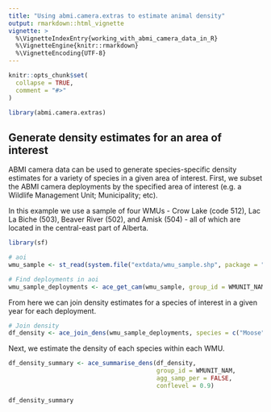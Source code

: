 ```yaml
---
title: "Using abmi.camera.extras to estimate animal density"
output: rmarkdown::html_vignette
vignette: >
  %\VignetteIndexEntry{working_with_abmi_camera_data_in_R}
  %\VignetteEngine{knitr::rmarkdown}
  %\VignetteEncoding{UTF-8}
---
```


```r
knitr::opts_chunk$set(
  collapse = TRUE,
  comment = "#>"
)
```

```r

library(abmi.camera.extras)

```

## Generate density estimates for an area of interest

ABMI camera data can be used to generate species-specific density estimates for a variety of species in a given area of interest. First, we subset the ABMI camera deployments by the specified area of interest (e.g. a Wildlife Management Unit; Municipality; etc).

In this example we use a sample of four WMUs - Crow Lake (code 512), Lac La Biche (503), Beaver River (502), and Amisk (504) - all of which are located in the central-east part of Alberta.   

```r

library(sf)

# aoi
wmu_sample <- st_read(system.file("extdata/wmu_sample.shp", package = "abmi.camera.extras"))

# Find deployments in aoi
wmu_sample_deployments <- ace_get_cam(wmu_sample, group_id = WMUNIT_NAM)

```

From here we can join density estimates for a species of interest in a given year for each deployment.

```r

# Join density
df_density <- ace_join_dens(wmu_sample_deployments, species = c("Moose", "White-tailed Deer"), nest = FALSE)

```

Next, we estimate the density of each species within each WMU.

```r

df_density_summary <- ace_summarise_dens(df_density, 
                                         group_id = WMUNIT_NAM, 
                                         agg_samp_per = FALSE, 
                                         conflevel = 0.9)

df_density_summary

```




